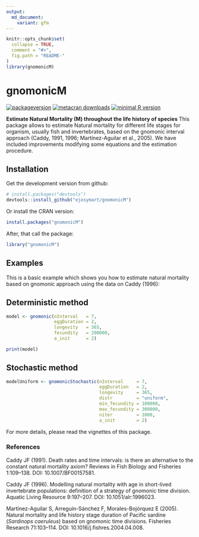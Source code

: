 ---
output:
  md_document:
    variant: gfm
---

```{r, echo = FALSE}
knitr::opts_chunk$set(
  collapse = TRUE,
  comment = "#>",
  fig.path = "README-"
)
library(gnomonicM)
```

# gnomonicM
[![packageversion](https://img.shields.io/badge/Package%20version-1.0.1-orange.svg?style=flat-square)](commits/master)  [![metacran downloads](http://cranlogs.r-pkg.org/badges/gnomonicM)](http://cran.rstudio.com/web/packages/gonomicM/index.html) [![minimal R version](https://img.shields.io/badge/R%3E%3D-3.6.0-6666ff.svg)](https://cran.r-project.org/)

**Estimate Natural Mortality (M) throughout the life history of species**
This package allows to estimate Natural mortality for different life stages for organism, usually fish and invertebrates, based on the gnomonic interval approach (Caddy, 1991, 1996; Martínez-Aguilar et al., 2005). We have included improvements modifying some equations and the estimation procedure.


## Installation

Get the development version from github:

```R
# install.packages("devtools")
devtools::install_github("ejosymart/gnomonicM")
```

Or install the CRAN version:

```R
install.packages("gnomonicM")
```


After, that call the package:
```R
library("gnomonicM")
```


## Examples

This is a basic example which shows you how to estimate natural mortality based on gnomonic approach using the data on Caddy (1996):

## Deterministic method

```{r}
model <- gnomonic(nInterval   = 7, 
                  eggDuration = 2, 
                  longevity   = 365, 
                  fecundity   = 200000, 
                  a_init      = 2)

print(model)
```


## Stochastic method

```{r}
modelUniform <- gnomonicStochastic(nInterval     = 7, 
                                   eggDuration   = 2,
                                   longevity     = 365,
                                   distr         = "uniform", 
                                   min_fecundity = 100000, 
                                   max_fecundity = 300000, 
                                   niter         = 1000, 
                                   a_init        = 2)
```


For more details, please read the vignettes of this package.


### References

Caddy JF (1991). Death rates and time intervals: is there an alternative to the constant natural mortality axiom? Reviews in Fish Biology and Fisheries 1:109–138. DOI: 10.1007/BF00157581.

Caddy JF (1996). Modelling natural mortality with age in short-lived invertebrate populations: definition of a strategy of gnomonic time division. Aquatic Living Resource 9:197–207. DOI: 10.1051/alr:1996023.

Martínez-Aguilar S, Arreguín-Sánchez F, Morales-Bojórquez E (2005). Natural mortality and life history stage duration of Pacific sardine (*Sardinops caeruleus*) based on gnomonic time divisions. Fisheries Research 71:103–114. DOI: 10.1016/j.fishres.2004.04.008.
